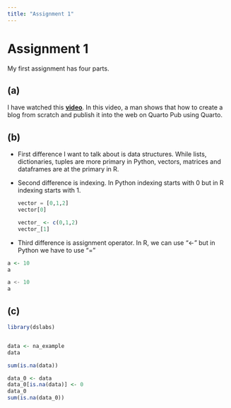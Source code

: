 ```yaml
---
title: "Assignment 1"
---
```


# Assignment 1

My first assignment has four parts.

## (a)

I have watched this [**video**](https://www.youtube.com/watch?v=t8qtcDyCRFA&list=PL9HYL-VRX0oTOK4cpbCbRk15K2roEgzVW&index=13). In this video, a man shows that how to create a blog from scratch and publish it into the web on Quarto Pub using Quarto.

## (b)

-   First difference I want to talk about is data structures. While lists, dictionaries, tuples are more primary in Python, vectors, matrices and dataframes are at the primary in R.

-   Second difference is indexing. In Python indexing starts with 0 but in R indexing starts with 1.

    ```python
    vector = [0,1,2]
    vector[0]
    ```

    ```r
    vector_ <- c(0,1,2)
    vector_[1]
    ```

-   Third difference is assignment operator. In R, we can use "\<-" but in Python we have to use "="

```r
a <- 10
a
```

```python
a <- 10
a
```

## (c)

```r
library(dslabs)


data <- na_example
data

sum(is.na(data))

```

```r
data_0 <- data
data_0[is.na(data)] <- 0
data_0
sum(is.na(data_0))
```
